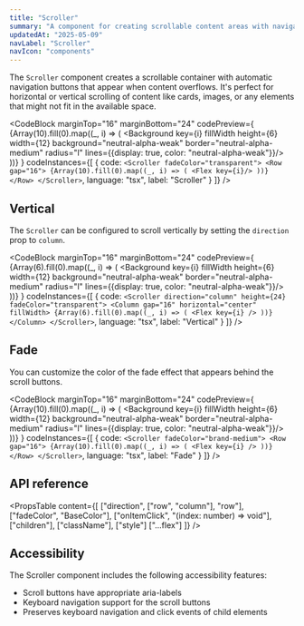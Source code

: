 ```yaml
---
title: "Scroller"
summary: "A component for creating scrollable content areas with navigation buttons."
updatedAt: "2025-05-09"
navLabel: "Scroller"
navIcon: "components"
---
```


The `Scroller` component creates a scrollable container with automatic navigation buttons that appear when content overflows. It's perfect for horizontal or vertical scrolling of content like cards, images, or any elements that might not fit in the available space.

<CodeBlock
  marginTop="16"
  marginBottom="24"
  codePreview={
    <Scroller fadeColor="transparent">
      <Row gap="16">
        {Array(10).fill(0).map((_, i) => (
          <Background
            key={i}
            fillWidth
            height={6}
            width={12}
            background="neutral-alpha-weak"
            border="neutral-alpha-medium" radius="l"
            lines={{display: true, color: "neutral-alpha-weak"}}/>
        ))}
      </Row>
    </Scroller>
  }
  codeInstances={[
    {
      code:
`<Scroller fadeColor="transparent">
    <Row gap="16">
      {Array(10).fill(0).map((_, i) => (
        <Flex key={i}/>
      ))}
    </Row>
</Scroller>`,
      language: "tsx",
      label: "Scroller"
    }
  ]}
/>

## Vertical

The `Scroller` can be configured to scroll vertically by setting the `direction` prop to `column`.

<CodeBlock
  marginTop="16"
  marginBottom="24"
  codePreview={
    <Scroller direction="column" height={24} fadeColor="transparent">
      <Column gap="16" horizontal="center" fillWidth>
        {Array(6).fill(0).map((_, i) => (
          <Background
            key={i}
            fillWidth
            height={6}
            width={12}
            background="neutral-alpha-weak"
            border="neutral-alpha-medium" radius="l"
            lines={{display: true, color: "neutral-alpha-weak"}}/>
        ))}
      </Column>
    </Scroller>
  }
  codeInstances={[
    {
      code:
`<Scroller direction="column" height={24} fadeColor="transparent">
    <Column gap="16" horizontal="center" fillWidth>
      {Array(6).fill(0).map((_, i) => (
        <Flex key={i} />
      ))}
    </Column>
</Scroller>`,
      language: "tsx",
      label: "Vertical"
    }
  ]}
/>

## Fade

You can customize the color of the fade effect that appears behind the scroll buttons.

<CodeBlock
  marginTop="16"
  marginBottom="24"
  codePreview={
    <Scroller fadeColor="brand-medium">
      <Row gap="16">
        {Array(10).fill(0).map((_, i) => (
          <Background
            key={i}
            fillWidth
            height={6}
            width={12}
            background="neutral-alpha-weak"
            border="neutral-alpha-medium" radius="l"
            lines={{display: true, color: "neutral-alpha-weak"}}/>
        ))}
      </Row>
    </Scroller>
  }
  codeInstances={[
    {
      code:
`<Scroller fadeColor="brand-medium">
    <Row gap="16">
      {Array(10).fill(0).map((_, i) => (
        <Flex key={i} />
      ))}
    </Row>
</Scroller>`,
      language: "tsx",
      label: "Fade"
    }
  ]}
/>

## API reference

<PropsTable
  content={[
    ["direction", ["row", "column"], "row"],
    ["fadeColor", "BaseColor"],
    ["onItemClick", "(index: number) => void"],
    ["children"],
    ["className"],
    ["style"]
    ["...flex"]
  ]}
/>

## Accessibility

The Scroller component includes the following accessibility features:

- Scroll buttons have appropriate aria-labels
- Keyboard navigation support for the scroll buttons
- Preserves keyboard navigation and click events of child elements